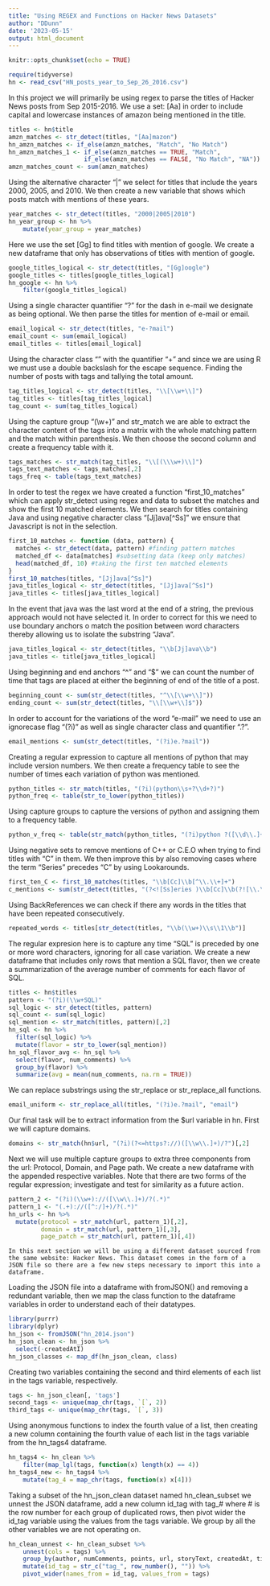 ```yaml
---
title: "Using REGEX and Functions on Hacker News Datasets"
author: "DDunn"
date: '2023-05-15'
output: html_document
---
```


```r
knitr::opts_chunk$set(echo = TRUE)
```

```r
require(tidyverse)
hn <- read_csv("HN_posts_year_to_Sep_26_2016.csv")
```

In this project we will primarily be using regex to parse the titles of Hacker News posts from Sep 2015-2016. We use a set: [Aa] in order to include capital and lowercase instances of amazon being mentioned in the title. 

```r
titles <- hn$title
amzn_matches <- str_detect(titles, "[Aa]mazon")
hn_amzn_matches <- if_else(amzn_matches, "Match", "No Match")
hn_amzn_matches_1 <- if_else(amzn_matches == TRUE, "Match",
                     if_else(amzn_matches == FALSE, "No Match", "NA"))
amzn_matches_count <- sum(amzn_matches)
```

Using the alternative character "|" we select for titles that include the years 2000, 2005, and 2010. We then create a new variable that shows which posts match with mentions of these years.

```r
year_matches <- str_detect(titles, "2000|2005|2010")
hn_year_group <- hn %>%
    mutate(year_group = year_matches)
```

Here we use the set [Gg] to find titles with mention of google. We create a new dataframe that only has observations of titles with mention of google.

```r
google_titles_logical <- str_detect(titles, "[Gg]oogle")
google_titles <- titles[google_titles_logical]
hn_google <- hn %>%
    filter(google_titles_logical)
```

Using a single character quantifier "?" for the dash in e-mail we designate as being optional. We then parse the titles for mention of e-mail or email.

```r
email_logical <- str_detect(titles, "e-?mail")
email_count <- sum(email_logical)
email_titles <- titles[email_logical]
```

Using the character class "\w" with the quantifier "+" and since we are using R we must use a double backslash for the escape sequence. Finding the number of posts with tags and tallying the total amount.

```r
tag_titles_logical <- str_detect(titles, "\\[\\w+\\]")
tag_titles <- titles[tag_titles_logical]
tag_count <- sum(tag_titles_logical)
```

Using the capture group "(\\w+)" and str_match we are able to extract the character content of the tags into a matrix with the whole matching pattern and the match within parenthesis. We then choose the second column and create a frequency table with it. 

```r
tags_matches <- str_match(tag_titles, "\\[(\\\w+)\\]")
tags_text_matches <- tags_matches[,2]
tags_freq <- table(tags_text_matches)
```

In order to test the regex we have created a function "first_10_matches" which can apply str_detect using regex and data to subset the matches and show the first 10 matched elements. We then search for titles containing Java and using negative character class "[Jj]ava[^Ss]" we ensure that Javascript is not in the selection. 

```r
first_10_matches <- function (data, pattern) {
  matches <- str_detect(data, pattern) #finding pattern matches
  matched_df <- data[matches] #subsetting data (keep only matches)
  head(matched_df, 10) #taking the first ten matched elements
}
first_10_matches(titles, "[Jj]ava[^Ss]")
java_titles_logical <- str_detect(titles, "[Jj]ava[^Ss]")
java_titles <- titles[java_titles_logical]
```

In the event that java was the last word at the end of a string, the previous approach would not have selected it. In order to correct for this we need to use boundary anchors \b to match the position between word characters thereby allowing us to isolate the substring "Java".

```r
java_titles_logical <- str_detect(titles, "\\b[Jj]ava\\b")
java_titles <- title[java_titles_logical]
```

Using beginning and end anchors "^" and "$" we can count the number of time that tags are placed at either the beginning of end of the title of a post.

```r
beginning_count <- sum(str_detect(titles, "^\\[\\w+\\]"))
ending_count <- sum(str_detect(titles, "\\[\\w+\\]$"))
```

In order to account for the variations of the word "e-mail" we need to use an ignorecase flag "(?i)" as well as single character class and quantifier ".?".

```r
email_mentions <- sum(str_detect(titles, "(?i)e.?mail"))
```

Creating a regular expression to capture all mentions of python that may include version numbers. We then create a frequency table to see the number of times each variation of python was mentioned.

```r
python_titles <- str_match(titles, "(?i)(python\\s+?\\d+?)")
python_freq <- table(str_to_lower(python_titles))
```

Using capture groups to capture the versions of python and assigning them to a frequency table.

```r
python_v_freq <- table(str_match(python_titles, "(?i)python ?([\\d\\.]+)")[,2])
```

Using negative sets to remove mentions of C++ or C.E.O when trying to find titles with "C" in them. We then improve this by also removing cases where the term "Series" precedes "C" by using Lookarounds.

```r
first_ten_C <- first_10_matches(titles, "\\b[Cc]\\b[^\\.\\+]+")
c_mentions <- sum(str_detect(titles, "(?<![Ss]eries )\\b[Cc]\\b(?![\\.\\+])"))
```

Using BackReferences we can check if there any words in the titles that have been repeated consecutively.

```r
repeated_words <- titles[str_detect(titles, "\\b(\\w+)\\s\\1\\b")]
```

The regular expresion here is to capture any time "SQL" is preceded by one or more word characters, ignoring for all case variation. We create a new dataframe that includes only rows that mention a SQL flavor, then we create a summarization of the average number of comments for each flavor of SQL.

```r
titles <- hn$titles
pattern <- "(?i)(\\w+SQL)"
sql_logic <- str_detect(titles, pattern)
sql_count <- sum(sql_logic)
sql_mention <- str_match(titles, pattern)[,2]
hn_sql <- hn %>%
  filter(sql_logic) %>%
  mutate(flavor = str_to_lower(sql_mention))
hn_sql_flavor_avg <- hn_sql %>%
  select(flavor, num_comments) %>%
  group_by(flavor) %>%
  summarize(avg = mean(num_comments, na.rm = TRUE))
```

We can replace substrings using the str_replace or str_replace_all functions.

```r
email_uniform <- str_replace_all(titles, "(?i)e.?mail", "email")
```

Our final task will be to extract information from the $url variable in hn. First we will capture domains.

```r
domains <- str_match(hn$url, "(?i)(?<=https?://)([\\w\\.]+)/?")[,2]
```

Next we will use multiple capture groups to extra three components from the url: Protocol, Domain, and Page path. We create a new dataframe with the appended respective variables. Note that there are two forms of the regular expression; investigate and test for similarity as a future action.

```r
pattern_2 <- "(?i)(\\w+)://([\\w\\.]+)/?(.*)"
pattern_1 <- "(.+)://([^:/]+)/?(.*)"
hn_urls <- hn %>%
  mutate(protocol = str_match(url, pattern_1)[,2],
         domain = str_match(url, pattern_1)[,3],
         page_patch = str_match(url, pattern_1)[,4])
```

```
In this next section we will be using a different dataset sourced from the same website: Hacker News. This dataset comes in the form of a JSON file so there are a few new steps necessary to import this into a dataframe.
```

Loading the JSON file into a dataframe with fromJSON()  and removing a redundant variable, then we map the class function to the dataframe variables in order to understand each of their datatypes.

```r
library(purrr)
library(dplyr)
hn_json <- fromJSON("hn_2014.json")
hn_json_clean <- hn_json %>%
  select(-createdAtI)
hn_json_classes <- map_df(hn_json_clean, class)
```

Creating two variables containing the second and third elements of each list in the tags variable, respectively.

```r
tags <- hn_json_clean[, 'tags']
second_tags <- unique(map_chr(tags, `[`, 2))
third_tags <- unique(map_chr(tags, `[`, 3))
```

Using anonymous functions to index the fourth value of a list, then creating a new column containing the fourth value of each list in the tags variable from the hn_tags4 dataframe.

```r
hn_tags4 <- hn_clean %>%
    filter(map_lgl(tags, function(x) length(x) == 4))
hn_tags4_new <- hn_tags4 %>%
    mutate(tag_4 = map_chr(tags, function(x) x[4]))
```

Taking a subset of the hn_json_clean dataset named hn_clean_subset we unnest the JSON dataframe, add a new column id_tag with tag_# where # is the row number for each group of duplicated rows, then pivot wider the id_tag variable using the values from the tags variable. We group by all the other variables we are not operating on. 

```r
hn_clean_unnest <- hn_clean_subset %>%
    unnest(cols = tags) %>%
    group_by(author, numComments, points, url, storyText, createdAt, title, objectId) %>%
    mutate(id_tag = str_c("tag_", row_number(), "")) %>%
    pivot_wider(names_from = id_tag, values_from = tags)
```
